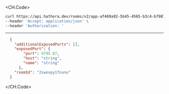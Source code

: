 
<CH.Code>
```bash Example Request
curl https://api.hathora.dev/rooms/v2/app-af469a92-5b45-4565-b3c4-b79878de67d2/connectioninfo/2swovpy1fnunu \
--header 'Accept: application/json' \
--header 'Authorization: '
```
---

```json Example Response
  {
    "additionalExposedPorts": [],
    "exposedPort": {
        "port": 9795.87,
        "host": "string",
        "name": "string"
      },
    "roomId": "2swovpy1fnunu"
  }
```
</CH.Code>
